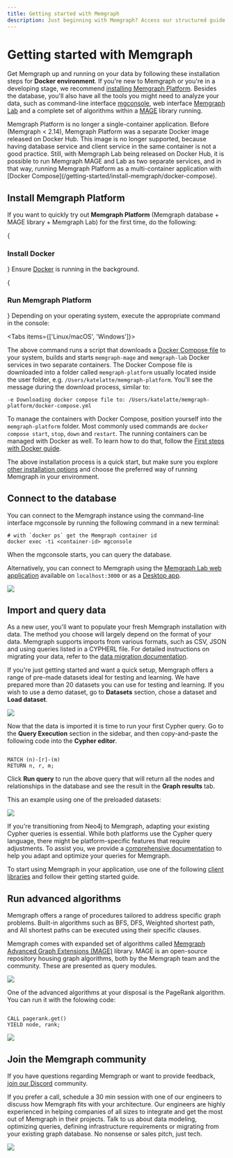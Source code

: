 ```yaml
---
title: Getting started with Memgraph
description: Just beginning with Memgraph? Access our structured guide to set up your environment, learn basic operations, and start utilizing graph computing to its fullest.
---
```



# Getting started with Memgraph

Get Memgraph up and running on your data by following these installation steps
for **Docker environment**. If you're new to Memgraph or you're in a developing
stage, we recommend [installing Memgraph
Platform](/getting-started#install-memgraph-platform). Besides the database,
you'll also have all the tools you might need to analyze your data, such as
command-line interface [mgconsole](/getting-started/cli), web interface
[Memgraph Lab](/data-visualization) and a complete set of algorithms within a
[MAGE](/advanced-algorithms) library running.

<Callout type="info">
Memgraph Platform is no longer a single-container application. Before (Memgraph
< 2.14), Memgraph Platform was a separate Docker image released on Docker Hub.
This image is no longer supported, because having database service and client
service in the same container is not a good practice. Still, with Memgraph Lab
being released on Docker Hub, it is possible to run Memgraph MAGE and Lab as two
separate services, and in that way, running Memgraph Platform as a
multi-container application with [Docker
Compose](/getting-started/install-memgraph/docker-compose).
</Callout>

## Install Memgraph Platform

If you want to quickly try out **Memgraph Platform** (Memgraph database + MAGE
library + Memgraph Lab) for the first time, do the following:

<Steps>

{<h3>Install Docker</h3>}
Ensure [Docker](https://docs.docker.com/engine/install/) is running in the
background. 

{<h3>Run Memgraph Platform</h3>}
Depending on your operating system, execute the appropriate command
in the console:

<Tabs items={['Linux/macOS', 'Windows']}>
<Tab>
<CodeSnippet code="curl https://install.memgraph.com | sh" page="getting-started" os="linux/macOS"/>
</Tab>
<Tab>
<CodeSnippet code="iwr https://windows.memgraph.com | iex" page="getting-started" os="windows"/>
</Tab>
</Tabs>

The above command runs a script that downloads a [Docker Compose
file](https://github.com/memgraph/memgraph-platform/blob/main/docker-compose.yml)
to your system, builds and starts `memgraph-mage` and `memgraph-lab` Docker
services in two separate containers. The Docker Compose file is downloaded into
a folder called `memgraph-platform` usually located inside the user folder, e.g.
`/Users/katelatte/memgraph-platform`. You'll see the message during the download
process, similar to:
 
 ```
 -e Downloading docker compose file to: /Users/katelatte/memgraph-platform/docker-compose.yml
 ```

To manage the containers with Docker Compose, position yourself into the
`memgraph-platform` folder. Most commonly used commands are `docker compose
start`, `stop`, `down` and `restart`. The running containers can be managed with
Docker as well. To learn how to do that, follow the [First steps with Docker
guide](/getting-started/first-steps-with-docker).
</Steps>

The above installation process is a quick start, but make sure you explore
[other installation options](/getting-started/install-memgraph) and choose the
preferred way of running Memgraph in your environment.
 
## Connect to the database
 
You can connect to the Memgraph instance using the command-line interface
mgconsole by running the following command in a new terminal:

```terminal
# with `docker ps` get the Memgraph container id 
docker exec -ti <container-id> mgconsole
```

When the mgconsole starts, you can query the database. 

Alternatively, you can connect to Memgraph using the [Memgraph Lab web
application](/data-visualization#quick-start) available on `localhost:3000` or
as a [Desktop app](https://memgraph.com/download#individual). 

![](/pages/getting-started/lab.png)


## Import and query data

As a new user, you'll want to populate your fresh Memgraph installation with
data. The method you choose will largely depend on the format of your data.
Memgraph supports imports from various formats, such as CSV, JSON and using
queries listed in a CYPHERL file. For detailed instructions on migrating your
data, refer to the [data migration documentation](/data-migration).

If you're just getting started and want a quick setup, Memgraph offers a range
of pre-made datasets ideal for testing and learning. We have prepared more than
20 datasets you can use for testing and learning. If you wish to use a demo
dataset, go to **Datasets** section, chose a dataset and **Load dataset**.

![](/pages/getting-started/first-steps/memgraph-lab-datasets.png)

Now that the data is imported it is time to run your first Cypher query. Go to
the  **Query Execution** section in the sidebar, and then copy-and-paste the
following code into the **Cypher editor**.

```cypher

MATCH (n)-[r]-(m)
RETURN n, r, m;

```

Click **Run query** to run the above query that will return all the nodes and
relationships in the database and see the result in the **Graph results** tab.

This an example using one of the preloaded datasets:

![](/pages/getting-started/first-steps/memgraph-lab-first-cypher-query.png)

If you're transitioning from Neo4j to Memgraph, adapting your existing Cypher
queries is essential. While both platforms use the Cypher query language, there
might be platform-specific features that require adjustments. To assist you, we
provide a [comprehensive documentation](/querying) to help you adapt and
optimize your queries for Memgraph.

To start using Memgraph in your application, use one of the following [client
libraries](/client-libraries) and follow their getting started guide.

## Run advanced algorithms

Memgraph offers a range of procedures tailored to address specific graph
problems. Built-in algorithms such as BFS, DFS, Weighted shortest path, and All
shortest paths can be executed using their specific clauses. 

Memgraph comes with expanded set of algorithms called [Memgraph Advanced Graph
Extensions (MAGE)](/advanced-algorithms) library. MAGE is an open-source
repository housing graph algorithms, both by the Memgraph team and the
community. These are presented as query modules. 

![](/pages/getting-started/first-steps/query-modules.png)

One of the advanced algorithms at your disposal is the PageRank algorithm. You
can run it with the folowing code:

```cypher

CALL pagerank.get()
YIELD node, rank;

```

![](/pages/getting-started/first-steps/pagerank-results.png)



## Join the Memgraph community

If you have questions regarding Memgraph or want to provide feedback, [join our
Discord](https://www.discord.gg/memgraph) community.

If you prefer a call, schedule a 30 min session with one of our engineers to
discuss how Memgraph fits with your architecture. Our engineers are highly
experienced in helping companies of all sizes to integrate and get the most out
of Memgraph in their projects. Talk to us about data modeling, optimizing
queries, defining infrastructure requirements or migrating from your existing
graph database. No nonsense or sales pitch, just tech.

![](/pages/getting-started/memgraph-office-hours.svg)

<Cards>
  <Card
    title="Book a call"
    href="https://memgraph.com/office-hours"
  />
</Cards>
